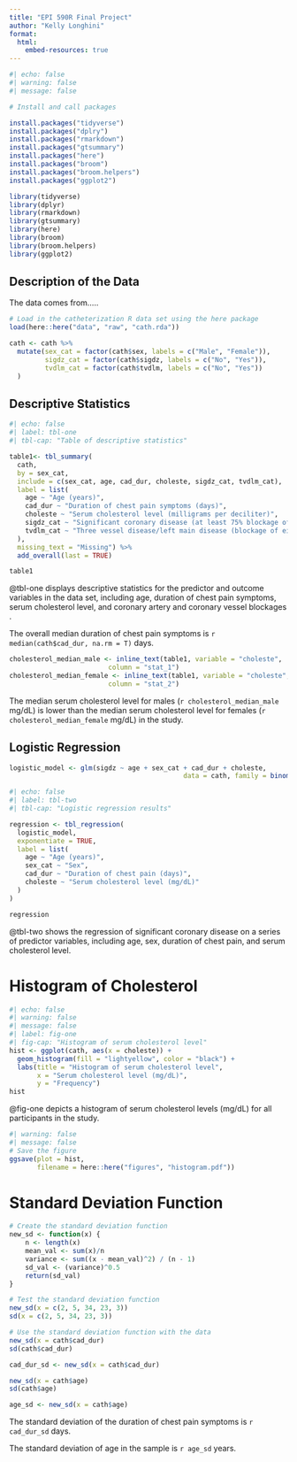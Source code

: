 ```yaml
---
title: "EPI 590R Final Project"
author: "Kelly Longhini"
format:
  html:
    embed-resources: true
---
```


```r
#| echo: false
#| warning: false
#| message: false

# Install and call packages

install.packages("tidyverse")
install.packages("dplry")
install.packages("rmarkdown")
install.packages("gtsummary")
install.packages("here")
install.packages("broom")
install.packages("broom.helpers")
install.packages("ggplot2")

library(tidyverse)
library(dplyr)
library(rmarkdown)
library(gtsummary)
library(here)
library(broom)
library(broom.helpers)
library(ggplot2)
```

## Description of the Data

The data comes from.....

```r
# Load in the catheterization R data set using the here package
load(here::here("data", "raw", "cath.rda")) 

cath <- cath %>%
  mutate(sex_cat = factor(cath$sex, labels = c("Male", "Female")),
         sigdz_cat = factor(cath$sigdz, labels = c("No", "Yes")),
         tvdlm_cat = factor(cath$tvdlm, labels = c("No", "Yes"))
  )

```

## Descriptive Statistics

```r
#| echo: false
#| label: tbl-one
#| tbl-cap: "Table of descriptive statistics"

table1<- tbl_summary(
  cath,
  by = sex_cat,
  include = c(sex_cat, age, cad_dur, choleste, sigdz_cat, tvdlm_cat),
  label = list(
    age ~ "Age (years)",
    cad_dur ~ "Duration of chest pain symptoms (days)",
    choleste ~ "Serum cholesterol level (milligrams per deciliter)",
    sigdz_cat ~ "Significant coronary disease (at least 75% blockage of at least one of the major coronary arteries)",
    tvdlm_cat ~ "Three vessel disease/left main disease (blockage of either all three of the coronary vessels, or blockage of the left main coronary artery)"
  ),
  missing_text = "Missing") %>%
  add_overall(last = TRUE)

table1
```

@tbl-one displays descriptive statistics for the predictor and outcome variables in the data set, including age, duration of chest pain symptoms, serum cholesterol level, and coronary artery and coronary vessel blockages .

The overall median duration of chest pain symptoms is `r median(cath$cad_dur, na.rm = T)` days.

```r
cholesterol_median_male <- inline_text(table1, variable = "choleste", 
                         column = "stat_1")
cholesterol_median_female <- inline_text(table1, variable = "choleste", 
                         column = "stat_2")
```

The median serum cholesterol level for males (`r cholesterol_median_male` mg/dL) is lower than the median serum cholesterol level for females (`r cholesterol_median_female` mg/dL) in the study.


## Logistic Regression
```r
logistic_model <- glm(sigdz ~ age + sex_cat + cad_dur + choleste,
											data = cath, family = binomial())
```

```r
#| echo: false
#| label: tbl-two
#| tbl-cap: "Logistic regression results"

regression <- tbl_regression(
  logistic_model,
  exponentiate = TRUE,
  label = list(
    age ~ "Age (years)",
    sex_cat ~ "Sex",
    cad_dur ~ "Duration of chest pain (days)",
    choleste ~ "Serum cholesterol level (mg/dL)"
  )
)

regression

```

@tbl-two shows the regression of significant coronary disease on a series of predictor variables, including age, sex, duration of chest pain, and serum cholesterol level. 


# Histogram of Cholesterol
```r
#| echo: false
#| warning: false
#| message: false
#| label: fig-one
#| fig-cap: "Histogram of serum cholesterol level"
hist <- ggplot(cath, aes(x = choleste)) +
  geom_histogram(fill = "lightyellow", color = "black") +
  labs(title = "Histogram of serum cholesterol level",
       x = "Serum cholesterol level (mg/dL)",
       y = "Frequency")
hist
```

@fig-one depicts a histogram of serum cholesterol levels (mg/dL) for all participants in the study. 

```r
#| warning: false
#| message: false
# Save the figure
ggsave(plot = hist, 
       filename = here::here("figures", "histogram.pdf"))
```


# Standard Deviation Function 

```r
# Create the standard deviation function 
new_sd <- function(x) {
	n <- length(x)
	mean_val <- sum(x)/n
	variance <- sum((x - mean_val)^2) / (n - 1)
	sd_val <- (variance)^0.5
	return(sd_val)
}

# Test the standard deviation function 
new_sd(x = c(2, 5, 34, 23, 3))
sd(x = c(2, 5, 34, 23, 3))

# Use the standard deviation function with the data
new_sd(x = cath$cad_dur)
sd(cath$cad_dur)

cad_dur_sd <- new_sd(x = cath$cad_dur)

new_sd(x = cath$age)
sd(cath$age)

age_sd <- new_sd(x = cath$age)

```

The standard deviation of the duration of chest pain symptoms is `r cad_dur_sd` days. 

The standard deviation of age in the sample is `r age_sd` years. 





